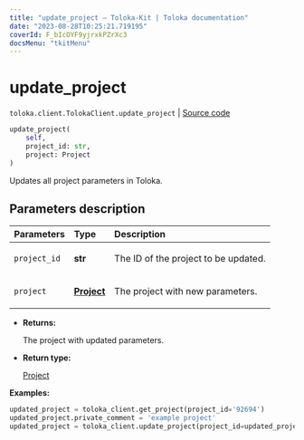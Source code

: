 ```yaml
---
title: "update_project — Toloka-Kit | Toloka documentation"
date: "2023-08-28T10:25:21.719195"
coverId: F_bIcOYF9yjrxkPZrXc3
docsMenu: "tkitMenu"
---
```


# update_project

`toloka.client.TolokaClient.update_project` | [Source code](https://github.com/Toloka/toloka-kit/blob/v1.2.1/src/client/__init__.py#L1312)

```python
update_project(
    self,
    project_id: str,
    project: Project
)
```

Updates all project parameters in Toloka.

## Parameters description

| Parameters | Type | Description |
| :----------| :----| :-----------|
`project_id`|**str**|<p>The ID of the project to be updated.</p>
`project`|**[Project](/docs/toloka-kit/reference/toloka.client.project.Project)**|<p>The project with new parameters.</p>

* **Returns:**

  The project with updated parameters.

* **Return type:**

  [Project](/docs/toloka-kit/reference/toloka.client.project.Project)

**Examples:**

```python
updated_project = toloka_client.get_project(project_id='92694')
updated_project.private_comment = 'example project'
updated_project = toloka_client.update_project(project_id=updated_project.id, project=updated_project)
```